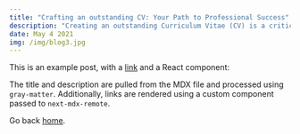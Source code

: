 ```yaml
---
title: "Crafting an outstanding CV: Your Path to Professional Success"
description: "Creating an outstanding Curriculum Vitae (CV) is a critical step in your professional journey, whether you’re a seasoned professional or a newcomer to the job market..."
date: May 4 2021
img: /img/blog3.jpg
---
```


This is an example post, with a [link](https://nextjs.org) and a React component:

The title and description are pulled from the MDX file and processed using `gray-matter`. Additionally, links are rendered using a custom component passed to `next-mdx-remote`.

Go back [home](/).
